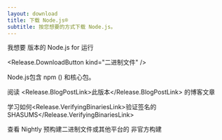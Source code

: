 ```yaml
---
layout: download
title: 下载 Node.js®️
subtitle: 按您想要的方式下载 Node.js。
---
```


<section>
  我想要 <Release.VersionDropdown /> 版本的 Node.js for <Release.OperatingSystemDropdown /> 运行 <Release.BitnessDropdown />

  <Release.DownloadButton kind="二进制文件" />
</section>

<section>
  Node.js包含 <LinkWithArrow href="https://npmjs.com">npm</LinkWithArrow> (<Release.NpmVersion />) 和核心包。

  阅读 <Release.BlogPostLink>此版本</Release.BlogPostLink> 的博客文章

  学习如何<Release.VerifyingBinariesLink>验证签名的SHASUMS</Release.VerifyingBinariesLink>

  查看 <LinkWithArrow href="https://nodejs.org/download/nightly/">Nightly</LinkWithArrow> 预构建二进制文件或其他平台的 <LinkWithArrow href="https://unofficial-builds.nodejs.org/download/">非官方构建</LinkWithArrow>
</section>
